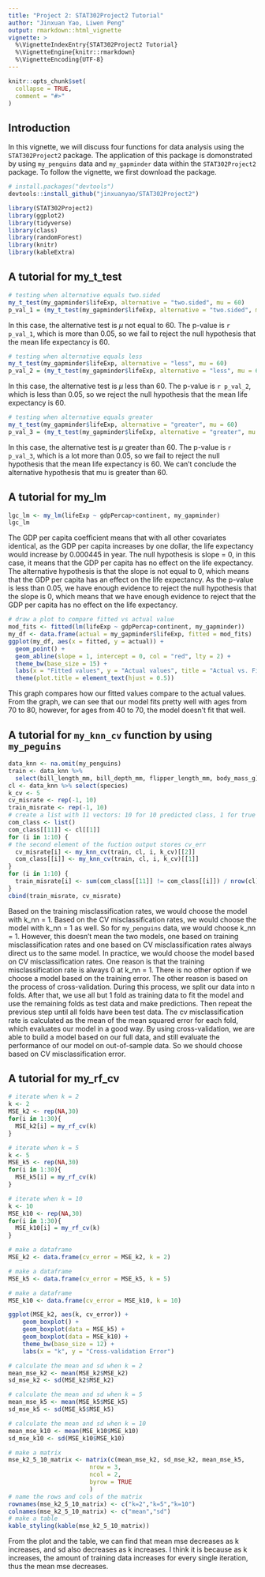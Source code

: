```yaml
---
title: "Project 2: STAT302Project2 Tutorial"
author: "Jinxuan Yao, Liwen Peng"
output: rmarkdown::html_vignette
vignette: >
  %\VignetteIndexEntry{STAT302Project2 Tutorial}
  %\VignetteEngine{knitr::rmarkdown}
  %\VignetteEncoding{UTF-8}
---
```


```r
knitr::opts_chunk$set(
  collapse = TRUE,
  comment = "#>"
)
```
## Introduction

In this vignette, we will discuss four functions for data analysis using the 
`STAT302Project2` package. The application of this package is
domonstrated by using `my_penguins` data and `my_gapminder` data
within the `STAT302Project2` package.
To follow the vignette, we first download the package.

```r
# install.packages("devtools")
devtools::install_github("jinxuanyao/STAT302Project2")
```

```r
library(STAT302Project2)
library(ggplot2)
library(tidyverse)
library(class)
library(randomForest)
library(knitr)
library(kableExtra)
```

## A tutorial for my_t_test
```r
# testing when alternative equals two.sided
my_t_test(my_gapminder$lifeExp, alternative = "two.sided", mu = 60)
p_val_1 = (my_t_test(my_gapminder$lifeExp, alternative = "two.sided", mu = 60))$p_val
```
In this case, the alternative test is $\mu$ not equal to 60. The p-value is `r p_val_1`, which is more than 0.05, so we fail to reject the null hypothesis that the mean life expectancy is 60.
```r
# testing when alternative equals less
my_t_test(my_gapminder$lifeExp, alternative = "less", mu = 60)
p_val_2 = (my_t_test(my_gapminder$lifeExp, alternative = "less", mu = 60))$p_val
```
In this case, the alternative test is $\mu$ less than 60. The p-value is `r p_val_2`, which is less than 0.05, so we reject the null hypothesis that the mean life expectancy is 60.
```r
# testing when alternative equals greater
my_t_test(my_gapminder$lifeExp, alternative = "greater", mu = 60)
p_val_3 = (my_t_test(my_gapminder$lifeExp, alternative = "greater", mu = 60))$p_val
```
In this case, the alternative test is $\mu$ greater than 60. The p-value is `r p_val_3`, which is a lot more than 0.05, so we fail to reject the null hypothesis that the mean life expectancy is 60. We can't conclude the alternative hypothesis that mu is greater than 60. 

## A tutorial for my_lm
```r
lgc_lm <- my_lm(lifeExp ~ gdpPercap+continent, my_gapminder)
lgc_lm
```
The GDP per capita coefficient means that with all other covariates identical, as the GDP per capita increases by one dollar, the life expectancy would increase by 0.000445 in year. The null hypothesis is slope = 0, in this case, it means that the GDP per capita has no effect on the life expectancy. The alternative hypothesis is that the slope is not equal to 0, which means that the GDP per capita has an effect on the life expectancy. As the p-value is less than 0.05, we have enough evidence to reject the null hypothesis that the slope is 0, which means that we have enough evidence to reject that the GDP per capita has no effect on the life expectancy.

```r
# draw a plot to compare fitted vs actual value
mod_fits <- fitted(lm(lifeExp ~ gdpPercap+continent, my_gapminder))
my_df <- data.frame(actual = my_gapminder$lifeExp, fitted = mod_fits)
ggplot(my_df, aes(x = fitted, y = actual)) +
  geom_point() +
  geom_abline(slope = 1, intercept = 0, col = "red", lty = 2) + 
  theme_bw(base_size = 15) +
  labs(x = "Fitted values", y = "Actual values", title = "Actual vs. Fitted") +
  theme(plot.title = element_text(hjust = 0.5))
```

This graph compares how our fitted values compare to the actual values. From the graph, we can see that our model fits pretty well with ages from 70 to 80, however, for ages from 40 to 70, the model doesn't fit that well. 


## A tutorial for `my_knn_cv` function by using `my_peguins`

```r
data_knn <- na.omit(my_penguins)
train <- data_knn %>% 
  select(bill_length_mm, bill_depth_mm, flipper_length_mm, body_mass_g)
cl <- data_knn %>% select(species)
k_cv <- 5
cv_misrate <- rep(-1, 10)
train_misrate <- rep(-1, 10)
# create a list with 11 vectors: 10 for 10 predicted class, 1 for true class, 
com_class <- list()
com_class[[11]] <- cl[[1]]
for (i in 1:10) {
# the second element of the fuction output stores cv_err  
  cv_misrate[i] <- my_knn_cv(train, cl, i, k_cv)[[2]]
  com_class[[i]] <- my_knn_cv(train, cl, i, k_cv)[[1]]
}
for (i in 1:10) {
  train_misrate[i] <- sum(com_class[[11]] != com_class[[i]]) / nrow(cl)
}
cbind(train_misrate, cv_misrate)

```

Based on the training misclassification rates, we would choose the model with k_nn = 1. Based on the CV misclassification rates, we would choose the model with k_nn = 1 as well. So for `my_penguins` data, we would choose k_nn = 1. However, this doesn't mean the two models, one based on training misclassification rates and one based on CV misclassification rates always direct us to the same model. In practice, we would choose the model based on CV misclassification rates. One reason is that the training misclassification rate is always 0 at k_nn = 1. There is no other option if we choose a model based on the training error. The other reason is based on the process of cross-validation. During this process, we split our data into n folds. After that, we use all but 1 fold as training data to fit the model and use the remaining folds as test data and make predictions. Then repeat the previous step until all folds have been test data. The cv misclassification rate is calculated as the mean of the mean squared error for each fold, which evaluates our model in a good way. By using cross-validation, we are able to build a model based on our full data, and still evaluate the performance of our model on out-of-sample data.
So we should choose based on CV misclassification error. 

## A tutorial for my_rf_cv

```r
# iterate when k = 2
k <- 2
MSE_k2 <- rep(NA,30)
for(i in 1:30){
  MSE_k2[i] = my_rf_cv(k)
}
```

```r
# iterate when k = 5
k <- 5
MSE_k5 <- rep(NA,30)
for(i in 1:30){
  MSE_k5[i] = my_rf_cv(k)
}
```

```r
# iterate when k = 10
k <- 10
MSE_k10 <- rep(NA,30)
for(i in 1:30){
  MSE_k10[i] = my_rf_cv(k)
}
```

```r
# make a dataframe
MSE_k2 <- data.frame(cv_error = MSE_k2, k = 2)

# make a dataframe
MSE_k5 <- data.frame(cv_error = MSE_k5, k = 5)

# make a dataframe
MSE_k10 <- data.frame(cv_error = MSE_k10, k = 10)
```

```r
ggplot(MSE_k2, aes(k, cv_error)) + 
    geom_boxplot() +
    geom_boxplot(data = MSE_k5) +
    geom_boxplot(data = MSE_k10) +
    theme_bw(base_size = 12) +
    labs(x = "k", y = "Cross-validation Error") 
```

```r
# calculate the mean and sd when k = 2
mean_mse_k2 <- mean(MSE_k2$MSE_k2)
sd_mse_k2 <- sd(MSE_k2$MSE_k2)

# calculate the mean and sd when k = 5
mean_mse_k5 <- mean(MSE_k5$MSE_k5)
sd_mse_k5 <- sd(MSE_k5$MSE_k5)

# calculate the mean and sd when k = 10
mean_mse_k10 <- mean(MSE_k10$MSE_k10)
sd_mse_k10 <- sd(MSE_k10$MSE_k10)

# make a matrix
mse_k2_5_10_matrix <- matrix(c(mean_mse_k2, sd_mse_k2, mean_mse_k5,                        sd_mse_k5, mean_mse_k10, sd_mse_k10),
                       nrow = 3,
                       ncol = 2,
                       byrow = TRUE
                       )
# name the rows and cols of the matrix
rownames(mse_k2_5_10_matrix) <- c("k=2","k=5","k=10")
colnames(mse_k2_5_10_matrix) <- c("mean","sd")
# make a table
kable_styling(kable(mse_k2_5_10_matrix))
```
From the plot and the table, we can find that mean mse decreases as k increases, and sd also decreases as k increases. I think it is because as k increases, the amount of training data increases for every single iteration, thus the mean mse decreases.  
